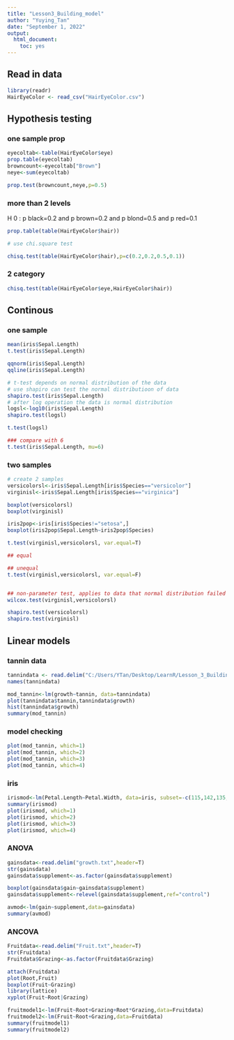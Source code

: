 ---
title: "Lesson3_Building_model"
author: "Yuying_Tan"
date: "September 1, 2022"
output: 
  html_document: 
    toc: yes
---

## Read in data
```{r message=FALSE, warning=FALSE}
library(readr)
HairEyeColor <- read_csv("HairEyeColor.csv")
```

## Hypothesis testing

### one sample prop
```{r}
eyecoltab<-table(HairEyeColor$eye)
prop.table(eyecoltab)
browncount<-eyecoltab["Brown"]
neye<-sum(eyecoltab)

prop.test(browncount,neye,p=0.5)
```

### more than 2 levels
H
0 : p black=0.2 and p brown=0.2 and p blond=0.5 and p red=0.1
```{r}
prop.table(table(HairEyeColor$hair))

# use chi.square test

chisq.test(table(HairEyeColor$hair),p=c(0.2,0.2,0.5,0.1))
```

### 2 category
```{r}
chisq.test(table(HairEyeColor$eye,HairEyeColor$hair))
```

## Continous

### one sample
```{r}
mean(iris$Sepal.Length)
t.test(iris$Sepal.Length)

qqnorm(iris$Sepal.Length)
qqline(iris$Sepal.Length)

# t-test depends on normal distribution of the data
# use shapiro can test the normal distributioon of data
shapiro.test(iris$Sepal.Length)
# after log operation the data is normal distribution
logsl<-log10(iris$Sepal.Length)
shapiro.test(logsl)

t.test(logsl)

### compare with 6
t.test(iris$Sepal.Length, mu=6)
```

### two samples
```{r}
# create 2 samples
versicolorsl<-iris$Sepal.Length[iris$Species=="versicolor"]
virginisl<-iris$Sepal.Length[iris$Species=="virginica"]

boxplot(versicolorsl)
boxplot(virginisl)

iris2pop<-iris[iris$Species!="setosa",]
boxplot(iris2pop$Sepal.Length~iris2pop$Species)

t.test(virginisl,versicolorsl, var.equal=T)

## equal

## unequal
t.test(virginisl,versicolorsl, var.equal=F)


## non-parameter test, applies to data that normal distribution failed
wilcox.test(virginisl,versicolorsl)

shapiro.test(versicolorsl)
shapiro.test(virginisl)
```

## Linear models

### tannin data
```{r}
tannindata <- read.delim("C:/Users/YTan/Desktop/LearnR/Lesson_3_Building_model/tannin.txt")
names(tannindata)

mod_tannin<-lm(growth~tannin, data=tannindata)
plot(tannindata$tannin,tannindata$growth)
hist(tannindata$growth)
summary(mod_tannin)
```

### model checking
```{r}
plot(mod_tannin, which=1)
plot(mod_tannin, which=2)
plot(mod_tannin, which=3)
plot(mod_tannin, which=4)
```

### iris
```{r}
irismod<-lm(Petal.Length~Petal.Width, data=iris, subset=-c(115,142,135,130,108,23,146,145,123))
summary(irismod)
plot(irismod, which=1)
plot(irismod, which=2)
plot(irismod, which=3)
plot(irismod, which=4)
```

### ANOVA
```{r}
gainsdata<-read.delim("growth.txt",header=T)
str(gainsdata)
gainsdata$supplement<-as.factor(gainsdata$supplement)

boxplot(gainsdata$gain~gainsdata$supplement)
gainsdata$supplement<-relevel(gainsdata$supplement,ref="control")

avmod<-lm(gain~supplement,data=gainsdata)
summary(avmod)
```

### ANCOVA
```{r}
Fruitdata<-read.delim("Fruit.txt",header=T)
str(Fruitdata)
Fruitdata$Grazing<-as.factor(Fruitdata$Grazing)

attach(Fruitdata)
plot(Root,Fruit)
boxplot(Fruit~Grazing)
library(lattice)
xyplot(Fruit~Root|Grazing)

fruitmodel1<-lm(Fruit~Root+Grazing+Root*Grazing,data=Fruitdata)
fruitmodel2<-lm(Fruit~Root+Grazing,data=Fruitdata)
summary(fruitmodel1)
summary(fruitmodel2)
```

